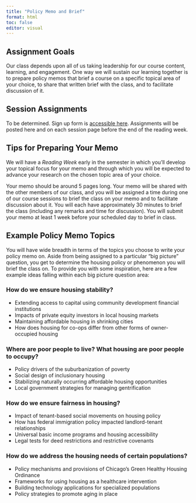 ```yaml
---
title: "Policy Memo and Brief"
format: html
toc: false
editor: visual
---
```


## Assignment Goals

Our class depends upon all of us taking leadership for our course content, learning, and engagement. One way we will sustain our learning together is to prepare policy memos that brief a course on a specific topical area of your choice, to share that written brief with the class, and to facilitate discussion of it.

## Session Assignments

To be determined. Sign up form is [accessible here](https://uofi.box.com/s/dqye636xyx3kwm4k6s1o7ibdei3xtvtj). Assignments will be posted here and on each session page before the end of the reading week.

## Tips for Preparing Your Memo

We will have a *Reading Week* early in the semester in which you'll develop your topical focus for your memo and through which you will be expected to advance your research on the chosen topic area of your choice.

Your memo should be around 5 pages long. Your memo will be shared with the other members of our class, and you will be assigned a time during one of our course sessions to brief the class on your memo and to facilitate discussion about it. You will each have approximately 30 minutes to brief the class (including any remarks and time for discussion). You will submit your memo at least 1 week before your scheduled day to brief in class.

## Example Policy Memo Topics

You will have wide breadth in terms of the topics you choose to write your policy memo on. Aside from being assigned to a particular "big picture" question, you get to determine the housing policy or phenomenon you will brief the class on. To provide you with some inspiration, here are a few example ideas falling within each big picture question area:

### How do we ensure housing stability?

-   Extending access to capital using community development financial institutions
-   Impacts of private equity investors in local housing markets
-   Maintaining affordable housing in shrinking cities
-   How does housing for co-ops differ from other forms of owner-occupied housing

### Where are poor people to live? What housing are poor people to occupy?

-   Policy drivers of the suburbanization of poverty
-   Social design of inclusionary housing
-   Stabilizing naturally occurring affordable housing opportunities
-   Local government strategies for managing gentrification

### How do we ensure fairness in housing?

-   Impact of tenant-based social movements on housing policy
-   How has federal immigration policy impacted landlord-tenant relationships
-   Universal basic income programs and housing accessibility
-   Legal tests for deed restrictions and restrictive covenants

### How do we address the housing needs of certain populations?

-   Policy mechanisms and provisions of Chicago's Green Healthy Housing Ordinance
-   Frameworks for using housing as a healthcare intervention
-   Building technology applications for specialized populations
-   Policy strategies to promote aging in place
